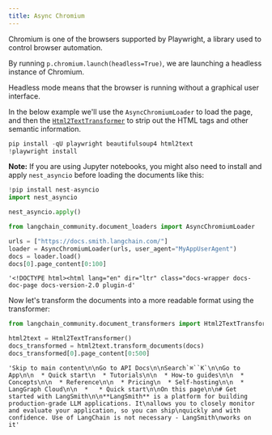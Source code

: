 ```yaml
---
title: Async Chromium
---
```


Chromium is one of the browsers supported by Playwright, a library used to control browser automation.

By running `p.chromium.launch(headless=True)`, we are launching a headless instance of Chromium.

Headless mode means that the browser is running without a graphical user interface.

In the below example we'll use the `AsyncChromiumLoader` to load the page, and then the [`Html2TextTransformer`](/oss/integrations/document_transformers/html2text/) to strip out the HTML tags and other semantic information.

```python
pip install -qU playwright beautifulsoup4 html2text
!playwright install
```

**Note:** If you are using Jupyter notebooks, you might also need to install and apply `nest_asyncio` before loading the documents like this:

```python
!pip install nest-asyncio
import nest_asyncio

nest_asyncio.apply()
```

```python
from langchain_community.document_loaders import AsyncChromiumLoader

urls = ["https://docs.smith.langchain.com/"]
loader = AsyncChromiumLoader(urls, user_agent="MyAppUserAgent")
docs = loader.load()
docs[0].page_content[0:100]
```

```output
'<!DOCTYPE html><html lang="en" dir="ltr" class="docs-wrapper docs-doc-page docs-version-2.0 plugin-d'
```

Now let's transform the documents into a more readable format using the transformer:

```python
from langchain_community.document_transformers import Html2TextTransformer

html2text = Html2TextTransformer()
docs_transformed = html2text.transform_documents(docs)
docs_transformed[0].page_content[0:500]
```

```output
'Skip to main content\n\nGo to API Docs\n\nSearch`⌘``K`\n\nGo to App\n\n  * Quick start\n  * Tutorials\n\n  * How-to guides\n\n  * Concepts\n\n  * Reference\n\n  * Pricing\n  * Self-hosting\n\n  * LangGraph Cloud\n\n  *   * Quick start\n\nOn this page\n\n# Get started with LangSmith\n\n**LangSmith** is a platform for building production-grade LLM applications. It\nallows you to closely monitor and evaluate your application, so you can ship\nquickly and with confidence. Use of LangChain is not necessary - LangSmith\nworks on it'
```

